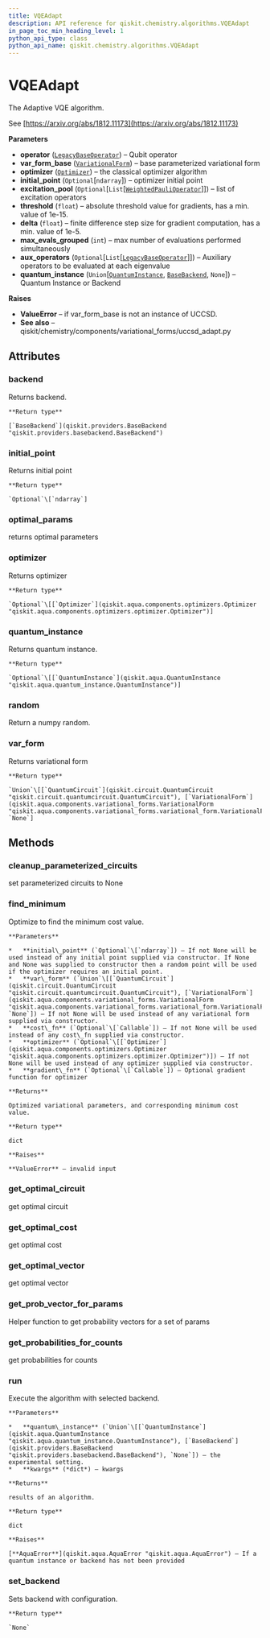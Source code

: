 ```yaml
---
title: VQEAdapt
description: API reference for qiskit.chemistry.algorithms.VQEAdapt
in_page_toc_min_heading_level: 1
python_api_type: class
python_api_name: qiskit.chemistry.algorithms.VQEAdapt
---
```


# VQEAdapt

<Class id="qiskit.chemistry.algorithms.VQEAdapt" isDedicatedPage={true} github="https://github.com/qiskit-community/qiskit-aqua/tree/stable/0.7/qiskit/chemistry/algorithms/minimum_eigen_solvers/vqe_adapt.py" signature="VQEAdapt(operator, var_form_base, optimizer, initial_point=None, excitation_pool=None, threshold=1e-05, delta=1, max_evals_grouped=1, aux_operators=None, quantum_instance=None)">
  The Adaptive VQE algorithm.

  See [https://arxiv.org/abs/1812.11173](https://arxiv.org/abs/1812.11173)

  **Parameters**

  *   **operator** ([`LegacyBaseOperator`](qiskit.aqua.operators.legacy.LegacyBaseOperator "qiskit.aqua.operators.legacy.base_operator.LegacyBaseOperator")) – Qubit operator
  *   **var\_form\_base** ([`VariationalForm`](qiskit.aqua.components.variational_forms.VariationalForm "qiskit.aqua.components.variational_forms.variational_form.VariationalForm")) – base parameterized variational form
  *   **optimizer** ([`Optimizer`](qiskit.aqua.components.optimizers.Optimizer "qiskit.aqua.components.optimizers.optimizer.Optimizer")) – the classical optimizer algorithm
  *   **initial\_point** (`Optional`\[`ndarray`]) – optimizer initial point
  *   **excitation\_pool** (`Optional`\[`List`\[[`WeightedPauliOperator`](qiskit.aqua.operators.legacy.WeightedPauliOperator "qiskit.aqua.operators.legacy.weighted_pauli_operator.WeightedPauliOperator")]]) – list of excitation operators
  *   **threshold** (`float`) – absolute threshold value for gradients, has a min. value of 1e-15.
  *   **delta** (`float`) – finite difference step size for gradient computation, has a min. value of 1e-5.
  *   **max\_evals\_grouped** (`int`) – max number of evaluations performed simultaneously
  *   **aux\_operators** (`Optional`\[`List`\[[`LegacyBaseOperator`](qiskit.aqua.operators.legacy.LegacyBaseOperator "qiskit.aqua.operators.legacy.base_operator.LegacyBaseOperator")]]) – Auxiliary operators to be evaluated at each eigenvalue
  *   **quantum\_instance** (`Union`\[[`QuantumInstance`](qiskit.aqua.QuantumInstance "qiskit.aqua.quantum_instance.QuantumInstance"), [`BaseBackend`](qiskit.providers.BaseBackend "qiskit.providers.basebackend.BaseBackend"), `None`]) – Quantum Instance or Backend

  **Raises**

  *   **ValueError** – if var\_form\_base is not an instance of UCCSD.
  *   **See also** – qiskit/chemistry/components/variational\_forms/uccsd\_adapt.py

  ## Attributes

  ### backend

  <Attribute id="qiskit.chemistry.algorithms.VQEAdapt.backend" attributeTypeHint="qiskit.providers.basebackend.BaseBackend">
    Returns backend.

    **Return type**

    [`BaseBackend`](qiskit.providers.BaseBackend "qiskit.providers.basebackend.BaseBackend")
  </Attribute>

  ### initial\_point

  <Attribute id="qiskit.chemistry.algorithms.VQEAdapt.initial_point" attributeTypeHint="Optional[numpy.ndarray]">
    Returns initial point

    **Return type**

    `Optional`\[`ndarray`]
  </Attribute>

  ### optimal\_params

  <Attribute id="qiskit.chemistry.algorithms.VQEAdapt.optimal_params">
    returns optimal parameters
  </Attribute>

  ### optimizer

  <Attribute id="qiskit.chemistry.algorithms.VQEAdapt.optimizer" attributeTypeHint="Optional[qiskit.aqua.components.optimizers.optimizer.Optimizer]">
    Returns optimizer

    **Return type**

    `Optional`\[[`Optimizer`](qiskit.aqua.components.optimizers.Optimizer "qiskit.aqua.components.optimizers.optimizer.Optimizer")]
  </Attribute>

  ### quantum\_instance

  <Attribute id="qiskit.chemistry.algorithms.VQEAdapt.quantum_instance" attributeTypeHint="Union[None, qiskit.aqua.quantum_instance.QuantumInstance]">
    Returns quantum instance.

    **Return type**

    `Optional`\[[`QuantumInstance`](qiskit.aqua.QuantumInstance "qiskit.aqua.quantum_instance.QuantumInstance")]
  </Attribute>

  ### random

  <Attribute id="qiskit.chemistry.algorithms.VQEAdapt.random">
    Return a numpy random.
  </Attribute>

  ### var\_form

  <Attribute id="qiskit.chemistry.algorithms.VQEAdapt.var_form" attributeTypeHint="Optional[Union[qiskit.circuit.quantumcircuit.QuantumCircuit, qiskit.aqua.components.variational_forms.variational_form.VariationalForm]]">
    Returns variational form

    **Return type**

    `Union`\[[`QuantumCircuit`](qiskit.circuit.QuantumCircuit "qiskit.circuit.quantumcircuit.QuantumCircuit"), [`VariationalForm`](qiskit.aqua.components.variational_forms.VariationalForm "qiskit.aqua.components.variational_forms.variational_form.VariationalForm"), `None`]
  </Attribute>

  ## Methods

  ### cleanup\_parameterized\_circuits

  <Function id="qiskit.chemistry.algorithms.VQEAdapt.cleanup_parameterized_circuits" signature="VQEAdapt.cleanup_parameterized_circuits()">
    set parameterized circuits to None
  </Function>

  ### find\_minimum

  <Function id="qiskit.chemistry.algorithms.VQEAdapt.find_minimum" signature="VQEAdapt.find_minimum(initial_point=None, var_form=None, cost_fn=None, optimizer=None, gradient_fn=None)">
    Optimize to find the minimum cost value.

    **Parameters**

    *   **initial\_point** (`Optional`\[`ndarray`]) – If not None will be used instead of any initial point supplied via constructor. If None and None was supplied to constructor then a random point will be used if the optimizer requires an initial point.
    *   **var\_form** (`Union`\[[`QuantumCircuit`](qiskit.circuit.QuantumCircuit "qiskit.circuit.quantumcircuit.QuantumCircuit"), [`VariationalForm`](qiskit.aqua.components.variational_forms.VariationalForm "qiskit.aqua.components.variational_forms.variational_form.VariationalForm"), `None`]) – If not None will be used instead of any variational form supplied via constructor.
    *   **cost\_fn** (`Optional`\[`Callable`]) – If not None will be used instead of any cost\_fn supplied via constructor.
    *   **optimizer** (`Optional`\[[`Optimizer`](qiskit.aqua.components.optimizers.Optimizer "qiskit.aqua.components.optimizers.optimizer.Optimizer")]) – If not None will be used instead of any optimizer supplied via constructor.
    *   **gradient\_fn** (`Optional`\[`Callable`]) – Optional gradient function for optimizer

    **Returns**

    Optimized variational parameters, and corresponding minimum cost value.

    **Return type**

    dict

    **Raises**

    **ValueError** – invalid input
  </Function>

  ### get\_optimal\_circuit

  <Function id="qiskit.chemistry.algorithms.VQEAdapt.get_optimal_circuit" signature="VQEAdapt.get_optimal_circuit()">
    get optimal circuit
  </Function>

  ### get\_optimal\_cost

  <Function id="qiskit.chemistry.algorithms.VQEAdapt.get_optimal_cost" signature="VQEAdapt.get_optimal_cost()">
    get optimal cost
  </Function>

  ### get\_optimal\_vector

  <Function id="qiskit.chemistry.algorithms.VQEAdapt.get_optimal_vector" signature="VQEAdapt.get_optimal_vector()">
    get optimal vector
  </Function>

  ### get\_prob\_vector\_for\_params

  <Function id="qiskit.chemistry.algorithms.VQEAdapt.get_prob_vector_for_params" signature="VQEAdapt.get_prob_vector_for_params(construct_circuit_fn, params_s, quantum_instance, construct_circuit_args=None)">
    Helper function to get probability vectors for a set of params
  </Function>

  ### get\_probabilities\_for\_counts

  <Function id="qiskit.chemistry.algorithms.VQEAdapt.get_probabilities_for_counts" signature="VQEAdapt.get_probabilities_for_counts(counts)">
    get probabilities for counts
  </Function>

  ### run

  <Function id="qiskit.chemistry.algorithms.VQEAdapt.run" signature="VQEAdapt.run(quantum_instance=None, **kwargs)">
    Execute the algorithm with selected backend.

    **Parameters**

    *   **quantum\_instance** (`Union`\[[`QuantumInstance`](qiskit.aqua.QuantumInstance "qiskit.aqua.quantum_instance.QuantumInstance"), [`BaseBackend`](qiskit.providers.BaseBackend "qiskit.providers.basebackend.BaseBackend"), `None`]) – the experimental setting.
    *   **kwargs** (*dict*) – kwargs

    **Returns**

    results of an algorithm.

    **Return type**

    dict

    **Raises**

    [**AquaError**](qiskit.aqua.AquaError "qiskit.aqua.AquaError") – If a quantum instance or backend has not been provided
  </Function>

  ### set\_backend

  <Function id="qiskit.chemistry.algorithms.VQEAdapt.set_backend" signature="VQEAdapt.set_backend(backend, **kwargs)">
    Sets backend with configuration.

    **Return type**

    `None`
  </Function>
</Class>

